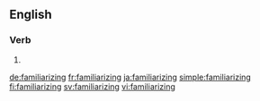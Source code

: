==English==

===Verb===
{{head|en|present participle}}

# {{present participle of|familiarize|lang=en}}

[[de:familiarizing]]
[[fr:familiarizing]]
[[ja:familiarizing]]
[[simple:familiarizing]]
[[fi:familiarizing]]
[[sv:familiarizing]]
[[vi:familiarizing]]